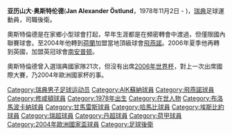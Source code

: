 {{noteTA
|G1=Football
|G2=uefa
|G3=EPL
}}

{{Infobox football biography
| name          = 亚历山大·奥斯特伦德<br />''Alexander Östlund''
| image    = 
| fullname       = Jan Alexander Östlund 
| birth_date    = {{birth date and age|df=yes|1978|11|2}}
| birth_place = [[瑞典|瑞典]]{{link-en|奥克什贝里亚|Åkersberga}}
| height         = {{convert|1.80|m|ftin|abbr=on}}
| nickname = 
| currentclub = 
| clubnumber = 
| position = [[後衛_(足球)|後衛]]
| youthyears = 
| youthclubs = 
| years1         = 1994–1996 
| clubs1         = [[AIK足球隊|AIK]]
| caps1          = 21  
| goals1         = 2 
| years2         = 1997 
| clubs2         = [[布洛马波卡纳足球俱乐部|布洛馬波卡納]]
| caps2          = 13  
| goals2         = 2  
| years3         = 1998 
| clubs3         = [[AIK足球隊|AIK]]
| caps3          = 24  
| goals3         = 1  
| years4         = 1998–1999 
| clubs4         = [[維多利亞體育會|維多利亞]]
| caps4          = 0  
| goals4         = 0  
| years5         = 1999–2002 
| clubs5         = [[諾高平體育會|諾高平]]
| caps5          = 76  
| goals5         = 3  
| years6         = 2003–2004 
| clubs6         = [[哈馬比足球會|哈馬比]]
| caps6          = 45  
| goals6         = 0  
| years7         = 2004–2006 
| clubs7         = [[飛燕諾|飛燕諾]]
| caps7          = 33  
| goals7         = 0  
| years8         = 2006–2008 
| clubs8         = [[南安普顿足球俱乐部|南安普顿]]
| caps8          = 44  
| goals8         = 0  
| years9         = 2008–2010
| clubs9         = [[埃斯比约联合足球俱乐部|埃斯比约]]
| caps9          = 6  
| goals9         = 0 
| totalcaps = 262
| totalgoals = 8
| nationalyears1 = 2004–2006
| nationalteam1  = [[瑞典國家足球隊|瑞典]]
| nationalcaps1  = 22  
| nationalgoals1 = 0 
| pcupdate = 10:41, 21 January 2007 (UTC)
| ntupdate = 22 July, 2006
|}}

'''亚历山大·奥斯特伦德'''('''Jan Alexander Östlund'''，1978年11月2日 - )，[[瑞典|瑞典]]足球運動員，司職後衛。

奧斯特倫德是在家鄉小型球會打起，早年生涯都是在頻密轉會中渡過，但僅限國內聯賽球會。至2004年他轉到[[荷蘭|荷蘭]]加盟當地頂級球會[[飛燕諾|飛燕諾]]。2006年夏季他再轉到英國，加盟英冠球會[[南安普顿足球俱乐部|南安普顿]]。

奧斯特倫德曾入選瑞典國家隊21次，但沒有出席[[2006年世界杯|2006年世界杯]]，對上一次出席國際大賽，乃2004年歐洲國家杯的事。

{{DEFAULTSORT:Ostlund, Alexander}}
[[Category:瑞典男子足球运动员|Category:瑞典男子足球运动员]]
[[Category:AIK蘇納球員|Category:AIK蘇納球員]]
[[Category:飛燕諾球員|Category:飛燕諾球員]]
[[Category:修咸頓球員|Category:修咸頓球員]]
[[Category:1978年出生|Category:1978年出生]]
[[Category:在世人物|Category:在世人物]]
[[Category:布洛馬波卡納球員|Category:布洛馬波卡納球員]]
[[Category:甘馬雷斯球員|Category:甘馬雷斯球員]]
[[Category:哈馬比球員|Category:哈馬比球員]]
[[Category:埃斯比約球員|Category:埃斯比約球員]]
[[Category:瑞超球員|Category:瑞超球員]]
[[Category:丹超球員|Category:丹超球員]]
[[Category:荷甲球員|Category:荷甲球員]]
[[Category:2004年歐洲國家盃球員|Category:2004年歐洲國家盃球員]]
[[Category:足球後衛|Category:足球後衛]]